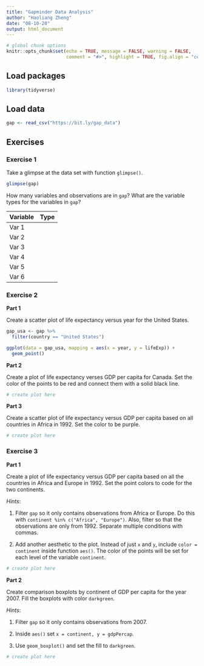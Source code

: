 ```yaml
---
title: "Gapminder Data Analysis"
author: "Haoliang Zheng"
date: "08-10-20"
output: html_document
---
```


```r
# global chunk options
knitr::opts_chunk$set(echo = TRUE, message = FALSE, warning = FALSE,
                      comment = "#>", highlight = TRUE, fig.align = "center")
```

## Load packages

```r
library(tidyverse)
```

## Load data

```r
gap <- read_csv("https://bit.ly/gap_data")
```

## Exercises

### Exercise 1

Take a glimpse at the data set with function `glimpse()`.

```r
glimpse(gap)
```

How many variables and observations are in `gap`? What are the variable types
for the variables in `gap`?

Variable | Type
---------|----------
Var 1    |
Var 2    |
Var 3    |
Var 4    |
Var 5    |
Var 6    |

### Exercise 2

**Part 1**

Create a scatter plot of life expectancy versus year for the United States.

```r
gap_usa <- gap %>% 
  filter(country == "United States")

ggplot(data = gap_usa, mapping = aes(x = year, y = lifeExp)) +
  geom_point()
```

**Part 2**

Create a plot of life expectancy verses GDP per capita for Canada. Set the
color of the points to be red and connect them with a solid black line.

```r
# create plot here
```

**Part 3**

Create a scatter plot of life expectancy versus GDP per capita based on all 
countries in Africa in 1992. Set the color to be purple.

```r
# create plot here
```

### Exercise 3

**Part 1**

Create a plot of life expectancy versus GDP per capita based on all the
countries in Africa and Europe in 1992. Set the point colors to code for the
two continents.

*Hints*:

1. Filter `gap` so it only contains observations from Africa or Europe.
   Do this with `continent %in% c("Africa", "Europe")`. Also, filter so that
   the observations are only from 1992. Separate multiple conditions with
   commas.
   
2. Add another aesthetic to the plot. Instead of just `x` and `y`, include
   `color = continent` inside function `aes()`. The color of the points will
   be set for each level of the variable `continent`.

```r
# create plot here
```

**Part 2**

Create comparison boxplots by continent of GDP per capita for the year 2007.
Fill the boxplots with color `darkgreen`.

*Hints*:

1. Filter `gap` so it only contains observations from 2007.

2. Inside `aes()` set `x = continent, y = gdpPercap`.

3. Use `geom_boxplot()` and set the fill to `darkgreen`.

```r
# create plot here
```


